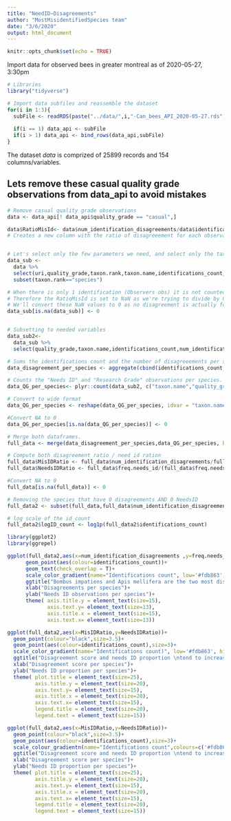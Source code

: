 ```yaml
---
title: "NeedID~Disagreements"
author: "MostMisidentifiedSpecies team"
date: "3/6/2020"
output: html_document
---
```

```r
knitr::opts_chunk$set(echo = TRUE)
```


Import data for observed bees in greater montreal as of 2020-05-27, 3:30pm

```r

# Libraries
library("tidyverse")

# Import data subfiles and reassemble the dataset
for(i in 1:3){
  subFile <- readRDS(paste("../data/",i,"-Can_bees_API_2020-05-27.rds",sep = ""))
  
  if(i == 1) data_api <- subFile
  if(i > 1) data_api <- bind_rows(data_api,subFile)
}

```
The dataset *data* is comprized of 25899 records and 154 columns/variables.


## Lets remove these casual quality grade observations from data_api to avoid mistakes

```r

# Remove casual quality grade observations
data <- data_api[! data_api$quality_grade == "casual",]

```


```r

data$RatioMisId<- data$num_identification_disagreements/data$identifications_count
# Creates a new column with the ratio of disagreeement for each observation


# Let's select only the few parameters we need, and select only the taxa with species level ID
data_sub <- 
  data %>% 
  select(uri,quality_grade,taxon.rank,taxon.name,identifications_count,num_identification_disagreements) %>% 
  subset(taxon.rank=="species")

# When there is only 1 identification (Observers obs) it is not counted in the identifications count
# Therefore the RatioMisId is set to NaN as we're trying to divide by 0. 
# We'll convert these NaN values to 0 as no disagreement is actually found. 
data_sub[is.na(data_sub)] <- 0


# Subsetting to needed variables
data_sub2<- 
  data_sub %>% 
  select(quality_grade,taxon.name,identifications_count,num_identification_disagreements)

# Sums the identifications count and the number of disagreeements per species. 
data_disagreement_per_species <- aggregate(cbind(identifications_count,num_identification_disagreements) ~ taxon.name, data = data_sub2, sum)
```

```r
# Counts the "Needs ID" and "Research Grade" observations per species. 
data_QG_per_species<- plyr::count(data_sub2, c("taxon.name","quality_grade"))

# Convert to wide format
data_QG_per_species <- reshape(data_QG_per_species, idvar = "taxon.name", timevar = "quality_grade", direction = "wide")

#Convert NA to 0
data_QG_per_species[is.na(data_QG_per_species)] <- 0
```

```r
# Merge both dataframes. 
full_data <- merge(data_disagreement_per_species,data_QG_per_species, by="taxon.name")

# Compute both disagreement ratio / need id ration
full_data$MisIDRatio <- full_data$num_identification_disagreements/full_data$identifications_count
full_data$NeedsIDRatio <- full_data$freq.needs_id/(full_data$freq.needs_id+full_data$freq.research)

#Convert NA to 0
full_data[is.na(full_data)] <- 0

# Removing the species that have 0 disagreements AND 0 NeedsID 
full_data2 <- subset(full_data,full_data$num_identification_disagreements!=0 &full_data$freq.needs_id!=0 )

# log scale of the id_count
full_data2$logID_count <- log1p(full_data2$identifications_count)
```


```r
library(ggplot2)
library(ggrepel)

ggplot(full_data2,aes(x=num_identification_disagreements ,y=freq.needs_id,label=paste(taxon.name,"\n",identifications_count)))+
      geom_point(aes(colour=identifications_count))+
      geom_text(check_overlap = T)+
      scale_color_gradient(name="Identifications count", low='#fdb863', high='#5e3c99')+
      ggtitle("Bombus impatiens and Apis mellifera are the two most disagreed upon species but they're also the most identified.")+
      xlab("Disagreements per species")+
      ylab("Needs ID observations per species")+
      theme( axis.title.y = element_text(size=15),
             axis.text.y= element_text(size=13),
             axis.title.x = element_text(size=15),
             axis.text.x= element_text(size=13))
```

  
```r

ggplot(full_data2,aes(x=MisIDRatio,y=NeedsIDRatio))+
  geom_point(colour="black",size=3.5)+
  geom_point(aes(colour=identifications_count),size=3)+
  scale_color_gradient(name="Identifications count)", low='#fdb863', high='#5e3c99')+
  ggtitle("Disagreement score and needs ID proportion \ntend to increase when the species have not been frequently identified.")+
  xlab("Disagreement score per species")+
  ylab("Needs ID proportion per species")+
  theme( plot.title = element_text(size=25),
         axis.title.y = element_text(size=20),
         axis.text.y= element_text(size=15),
         axis.title.x = element_text(size=20),
         axis.text.x= element_text(size=15),
         legend.title = element_text(size=20),
         legend.text = element_text(size=15))

```
```r

ggplot(full_data2,aes(x=MisIDRatio,y=NeedsIDRatio))+
  geom_point(colour="black",size=3.5)+
  geom_point(aes(colour=identifications_count),size=3)+
  scale_colour_gradientn(name="Identifications count",colours=c('#fdb863', "red",'#5e3c99'),values=c(0,0.1,1), breaks=seq(0, 6000, by = 1000), limits=c(0,6000))+
  ggtitle("Disagreement score and needs ID proportion \ntend to increase when the species have not been frequently identified.")+
  xlab("Disagreement score per species")+
  ylab("Needs ID proportion per species")+
  theme( plot.title = element_text(size=25),
         axis.title.y = element_text(size=20),
         axis.text.y= element_text(size=15),
         axis.title.x = element_text(size=20),
         axis.text.x= element_text(size=15),
         legend.title = element_text(size=20),
         legend.text = element_text(size=15))

```
